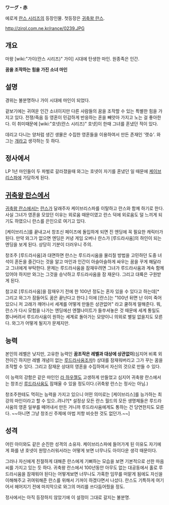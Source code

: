 '''ワーグ・赤'''

에로게 [[란스 시리즈]]의 등장인물. 첫등장은 [[귀축왕 란스]].

http://zirol.com.ne.kr/rance/0239.JPG

== 개요 ==
마왕 [wiki:"가이(란스 시리즈)" 가이] 시대에 탄생한 마인. 원종족은 인간.

'''꿈을 조작하는 힘을 가진 소녀 마인'''

== 설명 ==
경위는 불분명하나 가이 시대에 마인이 되었다. 

겉보기에는 귀여운 인간 소녀이지만 다른 사람들의 꿈을 조작할 수 있는 특별한 힘을 가지고 있다. 전쟁/죽음 등 영혼이 민감하게 반응하는 혼을 빼앗아 가지고 노는 걸 좋아한다. 이 취미때문에 [wiki:"호넷(란스 시리즈)" 호넷]이 한때 그녀를 혼냈던 적이 있다.

데리고 다니는 양처럼 생긴 생물은 수집한 영혼들을 이용하여서 만든 존재인 '랫슈'. 와그는 [[개]]라고 생각하는 듯 하다.

== 정사에서 ==
LP 1년 마인들이 두 파벌로 갈라졌을때 와그는 호넷이 자기를 혼냈던 일 때문에 [[케이브리스파]]에 가담하게 된다.

== [[귀축왕 란스]]에서 ==
[[귀축왕 란스]]에서는 [[란스]]가 달래주자 케이브리스파를 이탈하고 란스와 함께 하기로 한다. 사실 그녀가 영혼을 모았던 이유는 외로움 때문이였고 란스 덕에 외로움도 덜 느끼게 되기도 하였으니 란스를 은인으로 여기고 있다.

[케이브리스]를 끝내고서 창조신 페이즈에 돌입하게 되면 진 엔딩에 꼭 필요한 캐릭터가 된다. 만약 와그가 없으면 엔딩은 커녕 게임 오버나 란스가 [루드라사움]의 하인이 되는 엔딩을 보게 된다. 상당히 기분이 더러우니 주의.  

창조주 [루드라사움]과 대면하면 란스는 루드라시움을 물리칠 방법을 고민하던 도중 녀석이 혼돈을 즐긴다는 것을 알고 마인과 인간이 아슬아슬하게 싸우는 꿈을 꾸게 해달라고 그녀에게 부탁한다. 문제는 루드라사움을 잠재우려면 그녀가 루드라사움과 계속 함께 있어야 하지만 와그는 그것을 승낙하고 루드라사움을 잠 재운다. 그리고 대륙은 구원받게 된다.

참고로 [루드라사움]을 잠재우기 전에 한 100년 정도는 혼자 있을 수 있다고 하는데[* 그리고 와그가 잠들어도 꿈은 끝난다고 한다.] 이에 [란스]는 "100년 뒤면 난 이미 죽어있으니 저 고래가 깨어나서 세계를 어떻게 만들든 상관없어" 라고 쿨하게 말해준다. 뭐,란스가 다시 모험을 나가는 엔딩에선 엔젤나이트가 들쑤셔놓은 것 때문에 세계 통일도 쫑나버려서 루드라사움이 원하는 세계로 돌아가는 모양이니 의외로 별일 없을지도 모른다. 와그가 어떻게 될지가 문제지만.

== 능력 ==
본인의 레벨은 낮지만, 고유한 능력인 '''꿈조작은 레벨과 대상에 상관없이'''(심지어 비록 외전이긴 하지만 레벨 개념이 없는 [[창조신|루드라사움]]조차!) 상대를 잠재워버리고 그가 꾸는 꿈을 조작할 수 있다. 그리고 잠재운 상대의 영혼을 수집하여서 자신의 것으로 만들 수 있다.

이 능력의 강함은 같은 마인인 [[라 하우젤]]도 고생하게 만들었고 심지어 귀축왕 란스에서는 창조신 [[루드라사움]]도 잠재울 수 있을 정도이다.(귀축왕 란스는 정사는 아님.)

창조주한테도 먹히는 능력을 가지고 있으니 어떤 의미로는 [케이브리스]를 능가하는 최강의 마인이라고 할 수 있으..려나?[* 설정상 모든 란스 월드의 모든 생명체들은 루드라사움의 영혼 일부를 떼어내서 만든 거니까 루드라사움에게도 통하는 건 당연한지도 모른다. ~~아니면 그냥 창조신 주제에 마법 저항 비슷한 것도 없던가.~~]

== 성격 ==
어린 아이와도 같은 순진한 성격의 소유자. 케이브리스파에 들어가게 된 이유도 자기에게 화를 낸 호넷이 원망스러워서라는 어떻게 보면 너무나도 아이다운 생각 때문이다. 

그러나 자신에게 친절하게 대해준 란스에게 기뻐하는 모습을 보면 기본적으로 선한 마음씨를 가지고 있는 듯 하다. 귀축왕 란스에서 100년동안 아무도 없는 대공동에서 홀로 루드라시움을 잠재워야 된다는 어떻게보면 너무나도 가혹한 임무를 떠맡게 됨에도 자신을 이해해주고 귀여워해준 란스를 위해서 기꺼이 하겠다면서 나섰다. 란스도 기특하게 여기어서 헤어지기 전에 마지막으로 와그의 머리를 쓰다듬어줬을 정도.

정사에서는 아직 등장하지 않았기에 이 설정이 그대로 갈지는 불분명.
